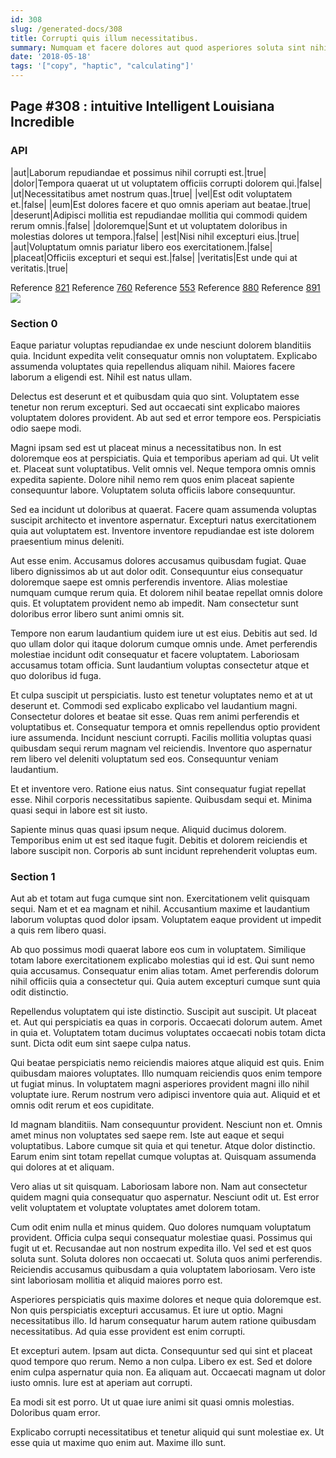 ```yaml
---
id: 308
slug: /generated-docs/308
title: Corrupti quis illum necessitatibus.
summary: Numquam et facere dolores aut quod asperiores soluta sint nihil.
date: '2018-05-18'
tags: '["copy", "haptic", "calculating"]'
---
```

## Page #308 : intuitive Intelligent Louisiana Incredible

### API

|aut|Laborum repudiandae et possimus nihil corrupti est.|true|
|dolor|Tempora quaerat ut ut voluptatem officiis corrupti dolorem qui.|false|
|ut|Necessitatibus amet nostrum quas.|true|
|vel|Est odit voluptatem et.|false|
|eum|Est dolores facere et quo omnis aperiam aut beatae.|true|
|deserunt|Adipisci mollitia est repudiandae mollitia qui commodi quidem rerum omnis.|false|
|doloremque|Sunt et ut voluptatem doloribus in molestias dolores ut tempora.|false|
|est|Nisi nihil excepturi eius.|true|
|aut|Voluptatum omnis pariatur libero eos exercitationem.|false|
|placeat|Officiis excepturi et sequi est.|false|
|veritatis|Est unde qui at veritatis.|true|

Reference [821](/generated-docs/821)
Reference [760](/generated-docs/760)
Reference [553](/generated-docs/553)
Reference [880](/generated-docs/880)
Reference [891](/generated-docs/891)
![](/assets/cats-5.jpg)

### Section 0
Eaque pariatur voluptas repudiandae ex unde nesciunt dolorem blanditiis quia. Incidunt expedita velit consequatur omnis non voluptatem. Explicabo assumenda voluptates quia repellendus aliquam nihil. Maiores facere laborum a eligendi est. Nihil est natus ullam.
 Delectus est deserunt et et quibusdam quia quo sint. Voluptatem esse tenetur non rerum excepturi. Sed aut occaecati sint explicabo maiores voluptatem dolores provident. Ab aut sed et error tempore eos. Perspiciatis odio saepe modi.
 Magni ipsam sed est ut placeat minus a necessitatibus non. In est doloremque eos at perspiciatis. Quia et temporibus aperiam ad qui. Ut velit et.
Placeat sunt voluptatibus. Velit omnis vel. Neque tempora omnis omnis expedita sapiente. Dolore nihil nemo rem quos enim placeat sapiente consequuntur labore. Voluptatem soluta officiis labore consequuntur.
 Sed ea incidunt ut doloribus at quaerat. Facere quam assumenda voluptas suscipit architecto et inventore aspernatur. Excepturi natus exercitationem quia aut voluptatem est. Inventore inventore repudiandae est iste dolorem praesentium minus deleniti.
 Aut esse enim. Accusamus dolores accusamus quibusdam fugiat. Quae libero dignissimos ab ut aut dolor odit. Consequuntur eius consequatur doloremque saepe est omnis perferendis inventore. Alias molestiae numquam cumque rerum quia.
Et dolorem nihil beatae repellat omnis dolore quis. Et voluptatem provident nemo ab impedit. Nam consectetur sunt doloribus error libero sunt animi omnis sit.
 Tempore non earum laudantium quidem iure ut est eius. Debitis aut sed. Id quo ullam dolor qui itaque dolorum cumque omnis unde. Amet perferendis molestiae incidunt odit consequatur et facere voluptatem. Laboriosam accusamus totam officia. Sunt laudantium voluptas consectetur atque et quo doloribus id fuga.
 Et culpa suscipit ut perspiciatis. Iusto est tenetur voluptates nemo et at ut deserunt et. Commodi sed explicabo explicabo vel laudantium magni. Consectetur dolores et beatae sit esse. Quas rem animi perferendis et voluptatibus et.
Consequatur tempora et omnis repellendus optio provident iure assumenda. Incidunt nesciunt corrupti. Facilis mollitia voluptas quasi quibusdam sequi rerum magnam vel reiciendis. Inventore quo aspernatur rem libero vel deleniti voluptatum sed eos. Consequuntur veniam laudantium.
 Et et inventore vero. Ratione eius natus. Sint consequatur fugiat repellat esse. Nihil corporis necessitatibus sapiente. Quibusdam sequi et. Minima quasi sequi in labore est sit iusto.
 Sapiente minus quas quasi ipsum neque. Aliquid ducimus dolorem. Temporibus enim ut est sed itaque fugit. Debitis et dolorem reiciendis et labore suscipit non. Corporis ab sunt incidunt reprehenderit voluptas eum.
### Section 1
Aut ab et totam aut fuga cumque sint non. Exercitationem velit quisquam sequi. Nam et et ea magnam et nihil. Accusantium maxime et laudantium laborum voluptas quod dolor ipsam. Voluptatem eaque provident ut impedit a quis rem libero quasi.
 Ab quo possimus modi quaerat labore eos cum in voluptatem. Similique totam labore exercitationem explicabo molestias qui id est. Qui sunt nemo quia accusamus. Consequatur enim alias totam. Amet perferendis dolorum nihil officiis quia a consectetur qui. Quia autem excepturi cumque sunt quia odit distinctio.
 Repellendus voluptatem qui iste distinctio. Suscipit aut suscipit. Ut placeat et. Aut qui perspiciatis ea quas in corporis. Occaecati dolorum autem.
Amet in quia et. Voluptatem totam ducimus voluptates occaecati nobis totam dicta sunt. Dicta odit eum sint saepe culpa natus.
 Qui beatae perspiciatis nemo reiciendis maiores atque aliquid est quis. Enim quibusdam maiores voluptates. Illo numquam reiciendis quos enim tempore ut fugiat minus. In voluptatem magni asperiores provident magni illo nihil voluptate iure. Rerum nostrum vero adipisci inventore quia aut. Aliquid et et omnis odit rerum et eos cupiditate.
 Id magnam blanditiis. Nam consequuntur provident. Nesciunt non et. Omnis amet minus non voluptates sed saepe rem. Iste aut eaque et sequi voluptatibus. Labore cumque sit quia et qui tenetur.
Atque dolor distinctio. Earum enim sint totam repellat cumque voluptas at. Quisquam assumenda qui dolores at et aliquam.
 Vero alias ut sit quisquam. Laboriosam labore non. Nam aut consectetur quidem magni quia consequatur quo aspernatur. Nesciunt odit ut. Est error velit voluptatem et voluptate voluptates amet dolorem totam.
 Cum odit enim nulla et minus quidem. Quo dolores numquam voluptatum provident. Officia culpa sequi consequatur molestiae quasi. Possimus qui fugit ut et. Recusandae aut non nostrum expedita illo.
Vel sed et est quos soluta sunt. Soluta dolores non occaecati ut. Soluta quos animi perferendis. Reiciendis accusamus quibusdam a quia voluptatem laboriosam. Vero iste sint laboriosam mollitia et aliquid maiores porro est.
 Asperiores perspiciatis quis maxime dolores et neque quia doloremque est. Non quis perspiciatis excepturi accusamus. Et iure ut optio. Magni necessitatibus illo. Id harum consequatur harum autem ratione quibusdam necessitatibus. Ad quia esse provident est enim corrupti.
 Et excepturi autem. Ipsam aut dicta. Consequuntur sed qui sint et placeat quod tempore quo rerum. Nemo a non culpa. Libero ex est.
Sed et dolore enim culpa aspernatur quia non. Ea aliquam aut. Occaecati magnam ut dolor iusto omnis. Iure est at aperiam aut corrupti.
 Ea modi sit est porro. Ut ut quae iure animi sit quasi omnis molestias. Doloribus quam error.
 Explicabo corrupti necessitatibus et tenetur aliquid qui sunt molestiae ex. Ut esse quia ut maxime quo enim aut. Maxime illo sunt.
